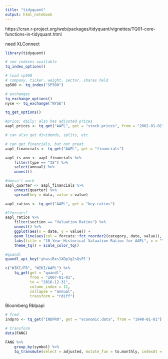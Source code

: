 ```yaml
---
title: "tidyquant"
output: html_notebook
---
```


https://cran.r-project.org/web/packages/tidyquant/vignettes/TQ01-core-functions-in-tidyquant.html

need XLConnect

```r
library(tidyquant)
```

```r
# see indexes available
tq_index_options()

# load sp500
# company, ticker, weight, sector, shares held
sp500 <- tq_index("SP500")

# exchanges
tq_exchange_options()
nyse <- tq_exchange("NYSE")
```

```r
tq_get_options()

#price; daily; also has adjusted prices
aapl_prices <- tq_get("AAPL", get = "stock.prices", from = "2002-01-01")

# can also get dividends, splits, etc.

# can get financials, but not great
aapl_financials <- tq_get("AAPL", get = "financials")

aapl_is_ann <- aapl_financials %>% 
    filter(type == "IS") %>% 
    select(annual) %>% 
    unnest()

#doesn't work
aapl_quarter <- aapl_financials %>% 
    unnest(quarter) %>% 
    spread(key = data, value = value)
```

```r
aapl_ratios <- tq_get("AAPL", get = "key.ratios")

#?forcats?
aapl_ratios %>% 
    filter(section == "Valuation Ratios") %>% 
    unnest() %>% 
    ggplot(aes(x = date, y = value)) + 
    geom_line(aes(col = forcats::fct_reorder2(category, date, value)), size = 2) +
    labs(title = "10-Year Historical Valuation Ratios for AAPL", x = "", y = "", col = "") +
    theme_tq() + scale_color_tq()
```

```r
#quandl
quandl_api_key('yhasiBxs1XDp1g2sQsP1')

c("WIKI/FB", "WIKI/AAPL") %>% 
    tq_get(get = "quandl",
           from = "2007-01-01",
           to = "2016-12-31",
           column_index = 11, 
           collapse = "annual",
           transform = "rdiff")
```

Bloomberg
Rblpapi

```r
# fred
indpro <- tq_get("INDPRO", get = "economic.data", from = "1940-01-01")
```

```r
# transform
data(FANG)

FANG %>% 
    group_by(symbol) %>% 
    tq_transmute(select = adjusted, mutate_fun = to.monthly, indexAt = "lastof")
```

